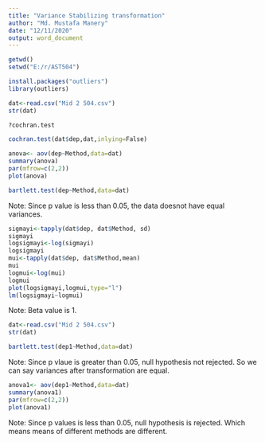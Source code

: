 ---
title: "Variance Stabilizing transformation"
author: "Md. Mustafa Manery"
date: "12/11/2020"
output: word_document
---

```{r}
getwd()
setwd("E:/r/AST504")
```

```{r}
install.packages("outliers")
library(outliers)
```

```{r}
dat<-read.csv("Mid 2 504.csv")
str(dat)
```
```{r}
?cochran.test
```
```{r}
cochran.test(dat$dep,dat,inlying=False)
```

```{r}
anova<- aov(dep~Method,data=dat)
summary(anova)
par(mfrow=c(2,2))
plot(anova)
```
```{r}
bartlett.test(dep~Method,data=dat)
```

Note: Since p value is less than 0.05, the data doesnot have equal variances.

```{r}
sigmayi<-tapply(dat$dep, dat$Method, sd)
sigmayi
logsigmayi<-log(sigmayi)
logsigmayi
mui<-tapply(dat$dep, dat$Method,mean)
mui
logmui<-log(mui)
logmui
plot(logsigmayi,logmui,type="l")
lm(logsigmayi~logmui)
```

Note: Beta value is 1.

```{r}
dat<-read.csv("Mid 2 504.csv")
str(dat)
```

```{r}
bartlett.test(dep1~Method,data=dat)
```

Note: Since p vlaue is greater than 0.05, null hypothesis not rejected. So we can say variances after transformation are equal.

```{r}
anova1<- aov(dep1~Method,data=dat)
summary(anova1)
par(mfrow=c(2,2))
plot(anova1)
```

Note: Since p values is less than 0.05, null hypothesis is rejected. Which means means of different methods are different.



